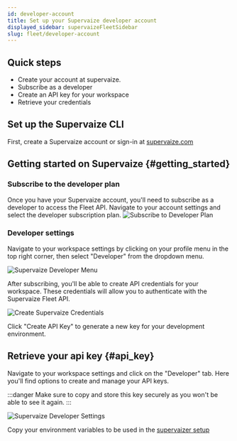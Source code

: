 ```yaml
---
id: developer-account
title: Set up your Supervaize developer account
displayed_sidebar: supervaizeFleetSidebar
slug: fleet/developer-account
---
```


## Quick steps

- Create your account at supervaize.
- Subscribe as a developer
- Create an API key for your workspace
- Retrieve your credentials

## Set up the Supervaize CLI

First, create a Supervaize account or sign-in at [supervaize.com](supervaize.com)

## Getting started on Supervaize {#getting_started}

### Subscribe to the developer plan

Once you have your Supervaize account, you'll need to subscribe as a developer to access the Fleet API. Navigate to your account settings and select the developer subscription plan.
![Subscribe to Developer Plan](https://cdn.do.supervaize.com/documentation/supervaize-subscribe-developers.png)

### Developer settings

Navigate to your workspace settings by clicking on your profile menu in the top right corner, then select "Developer" from the dropdown menu.

![Supervaize Developer Menu](https://cdn.do.supervaize.com/documentation/supervaize-developer-menu.png)

After subscribing, you'll be able to create API credentials for your workspace. These credentials will allow you to authenticate with the Supervaize Fleet API.

![Create Supervaize Credentials](https://cdn.do.supervaize.com/documentation/supervaize-create-credentials.png)

Click "Create API Key" to generate a new key for your development environment.

## Retrieve your api key {#api_key}

Navigate to your workspace settings and click on the "Developer" tab. Here you'll find options to create and manage your API keys.

:::danger
Make sure to copy and store this key securely as you won't be able to see it again.
:::

![Supervaize Developer Settings](https://cdn.do.supervaize.com/documentation/supervaize-developer-settings.png)

Copy your environment variables to be used in the [supervaizer setup](/docs/supervaizer-controller/quickstart#4)
